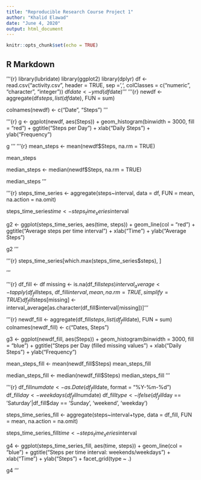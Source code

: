 ```yaml
---
title: "Reproducible Research Course Project 1"
author: "Khalid Elawad"
date: "June 4, 2020"
output: html_document
---
```


```r
knitr::opts_chunk$set(echo = TRUE)
```

## R Markdown

'''{r}
library(lubridate)
library(ggplot2)
library(dplyr)
df <- read.csv("activity.csv", header = TRUE, sep = ',', colClasses = c("numeric", "character", "integer"))
df$date <- ymd(df$date)
'''
'''{r}
newdf <- aggregate(df$steps, list(df$date), FUN = sum)

colnames(newdf) <- c("Date", "Steps")
'''

'''{r}
g <- ggplot(newdf, aes(Steps)) + geom_histogram(binwidth = 3000, fill = "red") + ggtitle("Steps per Day") + xlab("Daily Steps") + ylab("Frequency")

g
'''
'''{r}
mean_steps <- mean(newdf$Steps, na.rm = TRUE)

mean_steps

median_steps <- median(newdf$Steps, na.rm = TRUE)

median_steps
'''

'''{r}
steps_time_series <- aggregate(steps~interval, data = df, FUN = mean, na.action = na.omit)

steps_time_series$time <- steps_time_series$interval

g2 <- ggplot(steps_time_series, aes(time, steps)) + geom_line(col = "red") + ggtitle("Average steps per time interval") + xlab("Time") + ylab("Average Steps")

g2
'''

'''{r}
steps_time_series[which.max(steps_time_series$steps), ]

'''

'''{r}
df_fill <- df
missing <- is.na(df_fill$steps)
interval_average <- tapply(df_fill$steps, df_fill$interval, mean, na.rm = TRUE, simplify = TRUE)
df_fill$steps[missing] <- interval_average[as.character(df_fill$interval[missing])]
'''

'''{r}
newdf_fill <- aggregate(df_fill$steps, list(df_fill$date), FUN = sum)
colnames(newdf_fill) <- c("Dates, Steps")

g3 <- ggplot(newdf_fill, aes(Steps)) + geom_histogram(binwidth = 3000, fill = "blue") + ggtitle("Steps per Day (filled missing values") + xlab("Daily Steps") + ylab("Frequency")

mean_steps_fill <- mean(newdf_fill$Steps)
mean_steps_fill

median_steps_fill <- median(newdf_fill$Steps)
median_steps_fill
'''

'''{r}
df_fill$numdate <- as.Date(df_fill$date, format = "%Y-%m-%d")
df_fill$day <- weekdays(df_fill$numdate)
df_fill$type <- ifelse(df_fill$day == 'Saturday'|df_fill$day == 'Sunday', 'weekend', 'weekday')

steps_time_series_fill <- aggregate(steps~interval+type, data = df_fill, FUN = mean, na.action = na.omit)

steps_time_series_fill$time <- steps_time_series$interval

g4 <- ggplot(steps_time_series_fill, aes(time, steps)) + geom_line(col = "blue") + ggtitle("Steps per time interval: weekends/weekdays") + xlab("Time") + ylab("Steps") + facet_grid(type ~ .)

g4
'''

